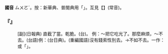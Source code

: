 
=={{ruby|索|ㄙㄨㄛˊ}}==



'''國音''' <rt>ㄙㄨㄛˊ</rt>{{ruby|→|ㄙㄨㄛˇ}}。按：新華典、普閩典用「{{ruby|索|ㄙㄨㄛˇ}}{{ruby|興|ㄒㄧㄥˋ}}」。互見【{{ruby|索|ㄙㄨㄛˇ}}】(常音)。

    

==='''『{{ruby|索|ㄙㄨㄛˊ}}{{ruby|性|·ㄒㄧㄥˋ}}』'''===
: [副](日報典) 直截了當。乾脆。(台){{ruby|印|ㄧㄣ˪}}{{ruby|矧|ㄒㄧㄣˋ}}{{ruby|做|ㄗㄨㆤ˪}}{{ruby|/|ㄗㄜ˪}}{{ruby|唯|ㄨㄧˊ}}{{ruby|/|ㄧˊ}}{{ruby|是|ㄒㄧ˫}}。 例：～把它吃光了。那麼麻煩，～不去。(台語)例：{{ruby|無|ㆠㄜˊ}}{{ruby|錢|ㄐㆪˊ}}{{ruby|束|ㄙㆦㆶ}}{{ruby|信|ㄒㄧㄣ˪}}{{ruby|勿|ㄊㄞ˪}}{{ruby|去|ㄎㄧ˪}}(台日典)。(重編國語)沒有錢索性別去。→不如不去。一作：{{ruby|索|ㄙㄨㄛˇ}}{{ruby|興|·ㄒㄧㄥˋ}}或「{{ruby|作|ㄗㄨㄛˊ}}{{ruby|興|·ㄒㄧㄥˋ}}」。
    

